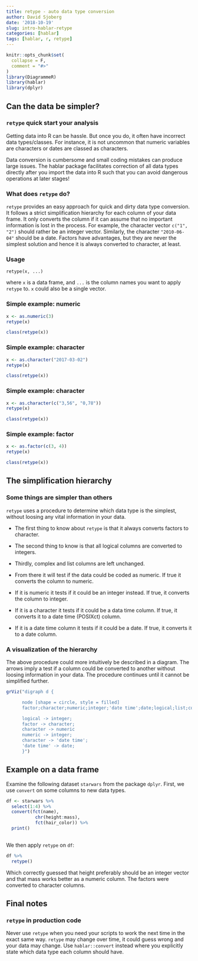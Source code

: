 ```yaml
---
title: retype - auto data type conversion
author: David Sjoberg
date: '2018-10-19'
slug: intro-hablar-retype
categories: [hablar]
tags: [hablar, r, retype]
---
```


```r
knitr::opts_chunk$set(
  collapse = F,
  comment = "#>"
)
library(DiagrammeR)
library(hablar)
library(dplyr)
```

## Can the data be simpler?
### `retype` quick start your analysis
Getting data into R can be hassle. But once you do, it often have incorrect data types/classes. For instance, it is not uncommon that numeric variables are characters or dates are classed as characters. 

Data conversion is cumbersome and small coding mistakes can produce large issues. The hablar package facilitates correction of all data types directly after you import the data into R such that you can avoid dangerous operations at later stages!

### What does `retype` do?
`retype` provides an easy approach for quick and dirty data type conversion. It follows a strict simplification hierarchy for each column of your data frame. It only converts the column if it can assume that no important information is lost in the process. For example, the character vector `c("1", "2")` should rather be an integer vector. Similarly, the character `"2010-06-04"` should be a date. Factors have advantages, but they are never the simplest solution and hence it is always converted to character, at least.

### Usage
`retype(x, ...)`

where `x` is a data frame, and `...` is the column names you want to apply `retype` to. `x` could also be a single vector.

### Simple example: numeric
```r
x <- as.numeric(3)
retype(x)
```
```r
class(retype(x))
```

### Simple example: character
```r
x <- as.character("2017-03-02")
retype(x)
```
```r
class(retype(x))
```

### Simple example: character
```r
x <- as.character(c("3,56", "0,78"))
retype(x)
```
```r
class(retype(x))
```

### Simple example: factor
```r
x <- as.factor(c(3, 4))
retype(x)
```
```r
class(retype(x))
```


## The simplification hierarchy
### Some things are simpler than others
`retype` uses a procedure to determine which data type is the simplest, without loosing any vital information in your data.

* The first thing to know about `retype` is that it always converts factors to character. 

* The second thing to know is that all logical columns are converted to integers.

* Thirdly, complex and list columns are left unchanged.

* From there it will test if the data could be coded as numeric. If true it converts the column to numeric.

* If it is numeric it tests if it could be an integer instead. If true, it converts the column to integer.

* If it is a character it tests if it could be a data time column. If true, it converts it to a date time (POSIXct) column.

* If it is a date time column it tests if it could be a date. If true, it converts it to a date column.


### A visualization of the hierarchy
The above procedure could more intuitively be described in a diagram. The arrows imply a test if a column could be converted to another without loosing information in your data. The procedure continues until it cannot be simplified further.

```r
grViz("digraph d {

      node [shape = circle, style = filled]
      factor;character;numeric;integer;'date time';date;logical;list;complex

      logical -> integer;
      factor -> character;
      character -> numeric
      numeric -> integer;
      character -> 'date time';
      'date time' -> date;
      }")
```

## Example on a data frame
Examine the following dataset `starwars` from the package `dplyr`. First, we use `convert` on some columns to new data types.
```r
df <- starwars %>% 
  select(1:4) %>% 
  convert(fct(name),
           chr(height:mass),
           fct(hair_color)) %>% 
  print()
  
```
We then apply `retype` on `df`:
```r
df %>% 
  retype()
```

Which correctly guessed that height preferably should be an integer vector and that mass works better as a numeric column. The factors were converted to character columns.

## Final notes
### `retype` in production code
Never use `retype` when you need your scripts to work the next time in the exact same way. `retype` may change over time, it could guess wrong and your data may change. Use `hablar::convert` instead where you explicitly state which data type each column should have.
